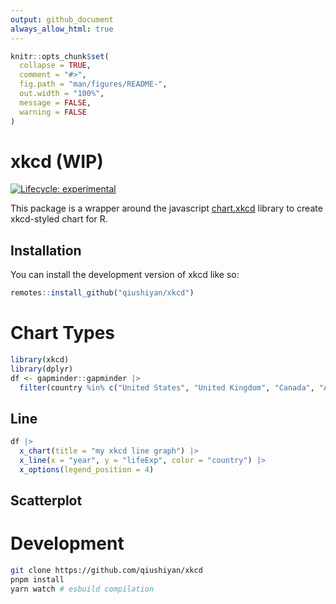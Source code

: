 ```yaml
---
output: github_document
always_allow_html: true
---
```


<!-- README.md is generated from README.Rmd. Please edit that file -->

```r
knitr::opts_chunk$set(
  collapse = TRUE,
  comment = "#>",
  fig.path = "man/figures/README-",
  out.width = "100%",
  message = FALSE, 
  warning = FALSE
)
```

# xkcd (WIP)

<!-- badges: start -->
[![Lifecycle: experimental](https://img.shields.io/badge/lifecycle-experimental-orange.svg)](https://lifecycle.r-lib.org/articles/stages.html#experimental)
<!-- badges: end -->

This package is a wrapper around the javascript [chart.xkcd](https://github.com/timqian/chart.xkcd) library to create xkcd-styled chart for R.

## Installation

You can install the development version of xkcd like so:

``` r
remotes::install_github("qiushiyan/xkcd")
```

# Chart Types

```r
library(xkcd)
library(dplyr)
df <- gapminder::gapminder |>
  filter(country %in% c("United States", "United Kingdom", "Canada", "Australia"))
```

## Line


```r
df |>
  x_chart(title = "my xkcd line graph") |>
  x_line(x = "year", y = "lifeExp", color = "country") |>
  x_options(legend_position = 4)
```

## Scatterplot






# Development


```bash
git clone https://github.com/qiushiyan/xkcd
pnpm install
yarn watch # esbuild compilation
```
